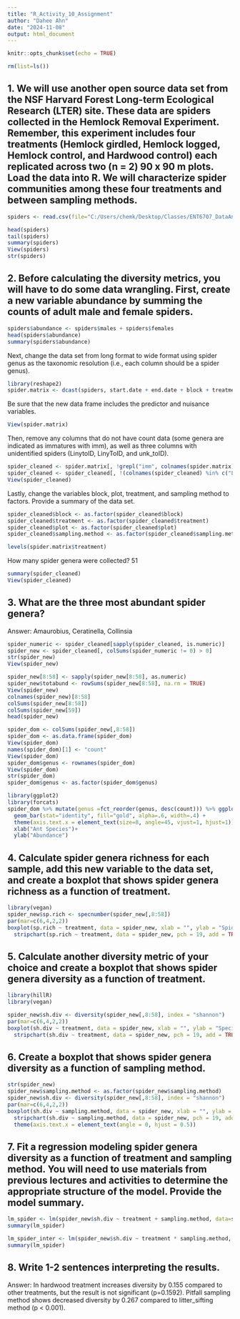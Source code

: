 ```yaml
---
title: "R_Activity_10_Assignment"
author: "Dahee Ahn"
date: "2024-11-08"
output: html_document
---
```


```r
knitr::opts_chunk$set(echo = TRUE)
```
```r
rm(list=ls())
```

## 1. We will use another open source data set from the NSF Harvard Forest Long-term Ecological Research (LTER) site. These data are spiders collected in the Hemlock Removal Experiment. Remember, this experiment includes four treatments (Hemlock girdled, Hemlock logged, Hemlock control, and Hardwood control) each replicated across two (n = 2) 90 x 90 m plots. Load the data into R. We will characterize spider communities among these four treatments and between sampling methods.

```r
spiders <- read.csv(file="C:/Users/chemk/Desktop/Classes/ENT6707_DataAnalysis/week12/HarvardForest_spiders.csv", header=T, na.strings=c("", ".", "NA"))
```

```r
head(spiders)
tail(spiders)
summary(spiders)
View(spiders)
str(spiders)
```

## 2. Before calculating the diversity metrics, you will have to do some data wrangling. First, create a new variable abundance by summing the counts of adult male and female spiders. 

```r
spiders$abundance <- spiders$males + spiders$females
head(spiders$abundance)
summary(spiders$abundance)
```

Next, change the data set from long format to wide format using spider genus as the taxonomic resolution (i.e., each column should be a spider genus). 
```r
library(reshape2)
spider.matrix <- dcast(spiders, start.date + end.date + block + treatment + plot + replicate + sampling.method ~ genus, sum, value.var = "abundance", na.rm =TRUE)
```

Be sure that the new data frame includes the predictor and nuisance variables. 
```r
View(spider.matrix)
```


Then, remove any columns that do not have count data (some genera are indicated as immatures with imm), as well as three columns with unidentified spiders (LinytoID, LinyToID, and unk_toID).

```r
spider_cleaned <- spider.matrix[, !grepl("imm", colnames(spider.matrix))]  # remove rows including "imm"
spider_cleaned <- spider_cleaned[, !(colnames(spider_cleaned) %in% c("LinytoID", "LinyToID", "unk_toID"))]
View(spider_cleaned)
```

Lastly, change the variables block, plot, treatment, and sampling method to factors. Provide a summary of the data set.
```r
spider_cleaned$block <- as.factor(spider_cleaned$block)
spider_cleaned$treatment <- as.factor(spider_cleaned$treatment)
spider_cleaned$plot <- as.factor(spider_cleaned$plot)
spider_cleaned$sampling.method <- as.factor(spider_cleaned$sampling.method)

levels(spider.matrix$treatment)
```
How many spider genera were collected? 51
```r
summary(spider_cleaned)
View(spider_cleaned)
```


## 3. What are the three most abundant spider genera?
Answer: Amaurobius, Ceratinella, Collinsia

```r
spider_numeric <- spider_cleaned[sapply(spider_cleaned, is.numeric)]
spider_new <- spider_cleaned[, colSums(spider_numeric != 0) > 0]
str(spider_new)
View(spider_new)
```

```r
spider_new[8:58] <- sapply(spider_new[8:58], as.numeric)
spider_new$totabund <- rowSums(spider_new[8:58], na.rm = TRUE)
View(spider_new)
colnames(spider_new)[8:58]
colSums(spider_new[8:58])
colSums(spider_new[59])
head(spider_new)
```
```r
spider_dom <- colSums(spider_new[,8:58])
spider_dom <- as.data.frame(spider_dom)
View(spider_dom)
names(spider_dom)[1] <- "count"
View(spider_dom)
spider_dom$genus <- rownames(spider_dom)
View(spider_dom)
str(spider_dom)
spider_dom$genus <- as.factor(spider_dom$genus)
```

```r
library(ggplot2)
library(forcats)
spider_dom %>% mutate(genus =fct_reorder(genus, desc(count))) %>% ggplot(aes(x=genus, y=count))+
  geom_bar(stat="identity", fill="gold", alpha=.6, width=.4) +
  theme(axis.text.x = element_text(size=8, angle=45, vjust=1, hjust=1))+
  xlab("Ant Species")+
  ylab("Abundance")
```






## 4. Calculate spider genera richness for each sample, add this new variable to the data set, and create a boxplot that shows spider genera richness as a function of treatment.
```r
library(vegan)
spider_new$sp.rich <- specnumber(spider_new[,8:58])
par(mar=c(6,4,2,2))
boxplot(sp.rich ~ treatment, data = spider_new, xlab = "", ylab = "Spider species richness", cex.axis = 1, las = 2) + 
  stripchart(sp.rich ~ treatment, data = spider_new, pch = 19, add = TRUE, vertical = TRUE, method = "jitter", jitter = 0.2)

```



## 5. Calculate another diversity metric of your choice and create a boxplot that shows spider genera diversity as a function of treatment.
```r
library(hillR)
library(vegan)
```
```r
spider_new$sh.div <- diversity(spider_new[,8:58], index = "shannon")
par(mar=c(6,4,2,2))
boxplot(sh.div ~ treatment, data = spider_new, xlab = "", ylab = "Species diversity (H)", cex.axis = 1, las = 2)+
  stripchart(sh.div ~ treatment, data = spider_new, pch = 19, add = TRUE, vertical = TRUE, method = "jitter", jitter = 0.2)
```


## 6. Create a boxplot that shows spider genera diversity as a function of sampling method.
```r
str(spider_new)
spider_new$sampling.method <- as.factor(spider_new$sampling.method)
spider_new$sh.div <- diversity(spider_new[,8:58], index = "shannon")
par(mar=c(6,4,2,2))
boxplot(sh.div ~ sampling.method, data = spider_new, xlab = "", ylab = "Species diversity (H)", cex.axis = 1, las = 2) +
  stripchart(sh.div ~ sampling.method, data = spider_new, pch = 19, add = TRUE, vertical = TRUE, method = "jitter", jitter = 0.2) +
  theme(axis.text.x = element_text(angle = 0, hjust = 0.5))
```


## 7. Fit a regression modeling spider genera diversity as a function of treatment and sampling method. You will need to use materials from previous lectures and activities to determine the appropriate structure of the model. Provide the model summary.

```r
lm_spider <- lm(spider_new$sh.div ~ treatment + sampling.method, data=spider_new)
summary(lm_spider)
```
```r
lm_spider_inter <- lm(spider_new$sh.div ~ treatment * sampling.method, data=spider_new)
summary(lm_spider)
```

## 8. Write 1-2 sentences interpreting the results.
Answer: In hardwood treatment increases diversity by 0.155 compared to other treatments, but the result is not significant (p=0.1592). Pitfall sampling method shows decreased diversity by 0.267 compared to litter_sifting method (p < 0.001).
